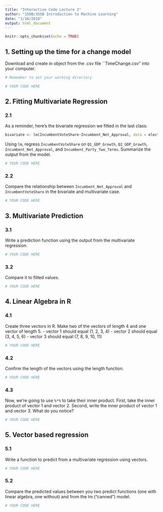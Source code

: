 ```yaml
---
title: "Interactive Code Lecture 3"
author: "150B/355B Introduction to Machine Learning"
date: "1/16/2018"
output: html_document
---
```


```r
knitr::opts_chunk$set(echo = TRUE)
```

## 1. Setting up the time for a change model

Download and create in object from the .csv file ``TimeChange.csv" into your computer. 

```r
# Remember to set your working directory

# YOUR CODE HERE
```

## 2. Fitting Multivariate Regression

### 2.1 

As a reminder, here's the bivariate regression we fitted in the last class:

```r
bivariate <- lm(IncumbentVoteShare~Incumbent_Net_Approval, data = elect)
```

Using `lm`, regress `IncumbentVoteShare` on `Q1_GDP_Growth`, `Q2_GDP_Growth`, `Incumbent_Net_Approval`, and `Incumbent_Party_Two_Terms`. Summarize the output from the model.

```r
# YOUR CODE HERE
```

### 2.2

Compare the relationship between `Incumbent_Net_Approval` and `IncumbentVoteShare` in the bivariate and multivariate case.

```r
# YOUR CODE HERE
```

## 3. Multivariate Prediction

### 3.1

Write a prediction function using the output from the multivariate regression.

```r
# YOUR CODE HERE
```

### 3.2 

Compare it to fitted values.

```r
# YOUR CODE HERE
```


## 4. Linear Algebra in R ###

### 4.1

Create three vectors in R.  Make two of the vectors of length 4 and one vector of length 5.
- vector 1 should equal (1, 2, 3, 4)
- vector 2 should equal (3, 4, 5, 6)
- vector 3 should equal (7, 8, 9, 10, 11)

```r
# YOUR CODE HERE
```
### 4.2

Confirm the length of the vectors using the length function.

```r
# YOUR CODE HERE
```

### 4.3

Now, we're going to use `%*%` to take their inner product. First, take the inner product of vector 1 and vector 2. Second, write the inner product of vector 1 and vector 3. What do you notice? 

```r
# YOUR CODE HERE
```

## 5. Vector based regression

### 5.1 

Write a function to predict from a multivariate regression using vectors.

```r
# YOUR CODE HERE
```

### 5.2

Compare the predicted values between you two predict functions (one with linear algebra, one without) and from the lm ("canned") model.

```r
# YOUR CODE HERE
```


